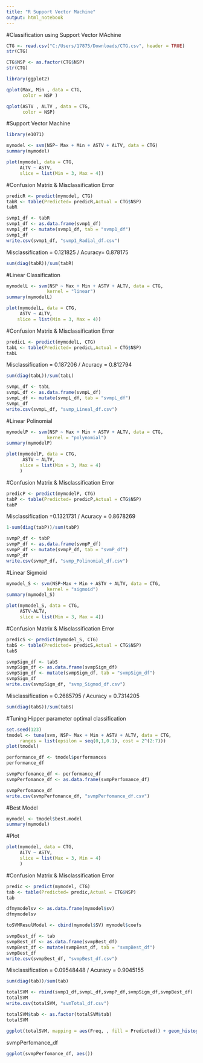 ---
title: "R Support Vector Machine"
output: html_notebook
---

#Classification using Support Vector MAchine
```{r}
CTG <- read.csv("C:/Users/17875/Downloads/CTG.csv", header = TRUE)
str(CTG)
```

```{r}
CTG$NSP <- as.factor(CTG$NSP)
str(CTG)
```


```{r}
library(ggplot2)
```


```{r}
qplot(Max, Min , data = CTG,
      color = NSP )
```

```{r}
qplot(ASTV , ALTV , data = CTG,
      color = NSP)
```


#Support Vector Machine

```{r}
library(e1071)
```

```{r}
mymodel <- svm(NSP~ Max + Min + ASTV + ALTV, data = CTG)
summary(mymodel)
```

```{r}
plot(mymodel, data = CTG,
     ALTV ~ ASTV,
     slice = list(Min = 3, Max = 4))

```

#Confusion Matrix & Misclassification Error
```{r}
predicR <- predict(mymodel, CTG)
tabR <- table(Predicted= predicR,Actual = CTG$NSP)
tabR
```

```{r}
svmp1_df <- tabR
svmp1_df <- as.data.frame(svmp1_df)
svmp1_df <- mutate(svmp1_df, tab = "svmp1_df")
svmp1_df
write.csv(svmp1_df, "svmp1_Radial_df.csv")
```


Misclassification =  0.121825 / Acuracy= 0.878175 
```{r}
sum(diag(tabR))/sum(tabR) 
```
#Linear Classification
```{r}
mymodelL <- svm(NSP ~ Max + Min + ASTV + ALTV, data = CTG,
               kernel = "linear")
summary(mymodelL)
```
```{r}
plot(mymodelL, data = CTG,
     ASTV ~ ALTV,
    slice = list(Min = 3, Max = 4))

```
#Confusion Matrix & Misclassification Error
```{r}
predicL <- predict(mymodelL, CTG)
tabL <- table(Predicted= predicL,Actual = CTG$NSP)
tabL
```


Misclassification = 0.187206 / Acuracy = 0.812794
```{r}
sum(diag(tabL))/sum(tabL)
```


```{r}
svmpL_df <- tabL
svmpL_df <- as.data.frame(svmpL_df)
svmpL_df <- mutate(svmpL_df, tab = "svmpL_df")
svmpL_df
write.csv(svmpL_df, "svmp_Lineal_df.csv")
```




#Linear Polinomial
```{r}
mymodelP <- svm(NSP ~ Max + Min + ASTV + ALTV, data = CTG, 
               kernel = "polynomial")
summary(mymodelP)
```

```{r}
plot(mymodelP, data = CTG,
      ASTV ~ ALTV,
     slice = list(Min = 3, Max = 4)
     )
```
#Confusion Matrix & Misclassification Error
```{r}
predicP <- predict(mymodelP, CTG)
tabP <- table(Predicted= predicP,Actual = CTG$NSP)
tabP
```


Misclassification =0.1321731 / Acuracy = 0.8678269
```{r}
1-sum(diag(tabP))/sum(tabP)
```

```{r}
svmpP_df <- tabP
svmpP_df <- as.data.frame(svmpP_df)
svmpP_df <- mutate(svmpP_df, tab = "svmP_df")
svmpP_df
write.csv(svmpP_df, "svmp_Polinomial_df.csv")
```



#Linear Sigmoid
```{r}
mymodel_S <- svm(NSP~Max + Min + ASTV + ALTV, data = CTG,
               kernel = "sigmoid")
summary(mymodel_S)
```

```{r}
plot(mymodel_S, data = CTG,
     ASTV~ALTV,
     slice = list(Min = 3, Max = 4))
```
#Confusion Matrix & Misclassification Error
```{r}
predicS <- predict(mymodel_S, CTG)
tabS <- table(Predicted= predicS,Actual = CTG$NSP)
tabS
```

```{r}
svmpSigm_df <- tabS
svmpSigm_df <- as.data.frame(svmpSigm_df)
svmpSigm_df <- mutate(svmpSigm_df, tab = "svmpSigm_df")
svmpSigm_df
write.csv(svmpSigm_df, "svmp_Sigmod_df.csv")
```


Misclassification = 0.2685795 / Acuracy = 0.7314205
```{r}
sum(diag(tabS))/sum(tabS)
```

#Tuning Hipper parameter optimal classification
```{r}
set.seed(123)
tmodel <- tune(svm, NSP~ Max + Min + ASTV + ALTV, data = CTG,
     ranges = list(epsilon = seq(0,1,0.1), cost = 2^(2:7)))
plot(tmodel)
```
```{r}
performance_df <- tmodel$performances
performance_df
```


```{r}
svmpPerfomance_df <- performance_df
svmpPerfomance_df <- as.data.frame(svmpPerfomance_df)

svmpPerfomance_df
write.csv(svmpPerfomance_df, "svmpPerfomance_df.csv")
```



#Best Model
```{r}
mymodel <- tmodel$best.model
summary(mymodel)
```
#Plot
```{r}
plot(mymodel, data = CTG,
     ALTV ~ ASTV,
     slice = list(Max = 3, Min = 4)
     )
```

#Confusion Matrix & Misclassification Error
```{r}
predic <- predict(mymodel, CTG)
tab <- table(Predicted= predic,Actual = CTG$NSP)
tab
```


```{r}
dfmymodelsv <- as.data.frame(mymodel$sv)
dfmymodelsv
```






```{r}

toSVMResulModel <- cbind(mymodel$SV) mymodel$coefs
```



```{r}
svmpBest_df <- tab
svmpBest_df <- as.data.frame(svmpBest_df)
svmpBest_df <- mutate(svmpBest_df, tab = "svmpBest_df")
svmpBest_df
write.csv(svmpBest_df, "svmpBest_df.csv")
```


Misclassification = 0.09548448 / Acuracy = 0.9045155
```{r}
sum(diag(tab))/sum(tab)
```



```{r}
totalSVM <- rbind(svmp1_df,svmpL_df,svmpP_df,svmpSigm_df,svmpBest_df)
totalSVM
write.csv(totalSVM, "svmTotal_df.csv")
```

```{r}
totalSVM$tab <- as.factor(totalSVM$tab)
totalSVM
```

```{r}
ggplot(totalSVM, mapping = aes(Freq, , fill = Predicted)) + geom_histogram()
```
svmpPerfomance_df

```{r}
ggplot(svmpPerfomance_df, aes())
```

